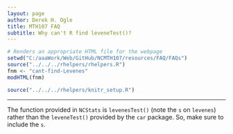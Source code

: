 ```yaml
---
layout: page
author: Derek H. Ogle
title: MTH107 FAQ
subtitle: Why can't R find leveneTest()?
---
```


```r
# Renders an appropriate HTML file for the webpage
setwd("C:/aaaWork/Web/GitHub/NCMTH107/resources/FAQ/FAQs")
source("../../../rhelpers/rhelpers.R")
fnm <- "cant-find-Levenes"
modHTML(fnm)
```

```r
source("../../../rhelpers/knitr_setup.R")
```

----

The function provided in `NCStats` is `levenesTest()` (note the `s` on `levenes`) rather than the `leveneTest()` provided by the `car` package.  So, make sure to include the `s`.
